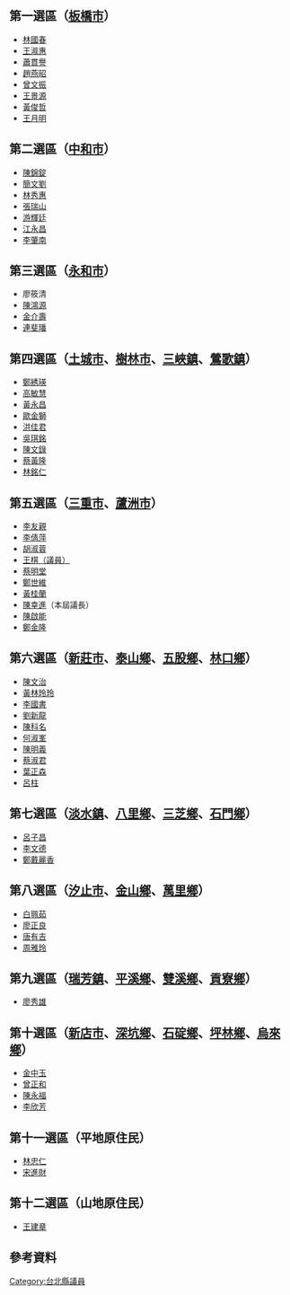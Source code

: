 {{Unreferenced|time=2017-06-29T13:39:44+00:00}}
==第一選區（[[板橋區_(新北市)|板橋市]]） ==
*[[林國春|林國春]]
*[[王淑惠|王淑惠]]
*[[蕭貫譽|蕭貫譽]]
*[[趙燕昭|趙燕昭]]
*[[曾文振|曾文振]]
*[[王景源|王景源]]
*[[黃俊哲|黃俊哲]]
*[[王月明_(臺北縣議員)|王月明]]

==第二選區（[[中和區|中和市]]）==
*[[陳錦錠|陳錦錠]]
*[[簡文劉|簡文劉]]
*[[林秀惠|林秀惠]]
*[[張瑞山|張瑞山]]
*[[游輝廷|游輝廷]]
*[[江永昌|江永昌]]
*[[李肇南_(台灣政治人物)|李肇南]]

==第三選區（[[永和區|永和市]]）==
*廖筱清
*[[陳鴻源|陳鴻源]]
*[[金介壽|金介壽]]
*[[連斐璠|連斐璠]]

==第四選區（[[土城區|土城市]]、[[樹林區|樹林市]]、[[三峽區|三峽鎮]]、[[鶯歌區|鶯歌鎮]]）==
*[[鄭綉瑛|鄭綉瑛]]
*[[高敏慧|高敏慧]]
*[[黃永昌|黃永昌]]
*[[歐金獅|歐金獅]]
*[[洪佳君|洪佳君]]
*[[吳琪銘|吳琪銘]]
*[[陳文錄|陳文錄]]
*[[蔡黃隆|蔡黃隆]]
*[[林銘仁|林銘仁]]

==第五選區（[[三重區|三重市]]、[[蘆洲區|蘆洲市]]）==
*[[李友親|李友親]]
*[[李倩萍|李倩萍]]
*[[胡淑蓉|胡淑蓉]]
*[[王棋（議員）|王棋（議員）]]
*[[蔡明堂|蔡明堂]]
*[[鄭世維|鄭世維]]
*[[黃桂蘭(台北縣議員)|黃桂蘭]]
*[[陳幸進|陳幸進]]（本屆議長）
*[[陳啟能_(政治人物)|陳啟能]]
*[[鄭金隆|鄭金隆]]

==第六選區（[[新莊區|新莊市]]、[[泰山區_(新北市)|泰山鄉]]、[[五股區|五股鄉]]、[[林口區|林口鄉]]）==
*[[陳文治|陳文治]]
*[[黃林玲玲|黃林玲玲]]
*[[李國書|李國書]]
*[[劉新龍|劉新龍]]
*[[陳科名|陳科名]]
*[[何淑峯|何淑峯]]
*[[陳明義_(臺灣)|陳明義]]
*[[蔡淑君|蔡淑君]]
*[[葉正森|葉正森]]
*[[呂柱|呂柱]]

==第七選區（[[淡水區|淡水鎮]]、[[八里區|八里鄉]]、[[三芝區|三芝鄉]]、[[石門區|石門鄉]]）==
*[[呂子昌|呂子昌]]
*[[李文德|李文德]]
*[[鄭戴麗香|鄭戴麗香]]

==第八選區（[[汐止區|汐止市]]、[[金山區_(新北市)|金山鄉]]、[[萬里區|萬里鄉]]）==
*[[白珮茹|白珮茹]]
*[[廖正良|廖正良]]
*[[唐有吉|唐有吉]]
*[[周雅玲|周雅玲]]

==第九選區（[[瑞芳區|瑞芳鎮]]、[[平溪區|平溪鄉]]、[[雙溪區|雙溪鄉]]、[[貢寮區|貢寮鄉]]）==
*[[廖秀雄|廖秀雄]]

==第十選區（[[新店區|新店市]]、[[深坑區|深坑鄉]]、[[石碇區|石碇鄉]]、[[坪林區|坪林鄉]]、[[烏來區|烏來鄉]]）==
*[[金中玉|金中玉]]
*[[曾正和|曾正和]]
*[[陳永福|陳永福]]
*[[李欣芳|李欣芳]]

==第十一選區（平地原住民）==
*[[林忠仁|林忠仁]]
*[[宋進財|宋進財]]

==第十二選區（山地原住民）==
*[[王建章|王建章]]


==參考資料==


[[Category:台北縣議員|Category:台北縣議員]]